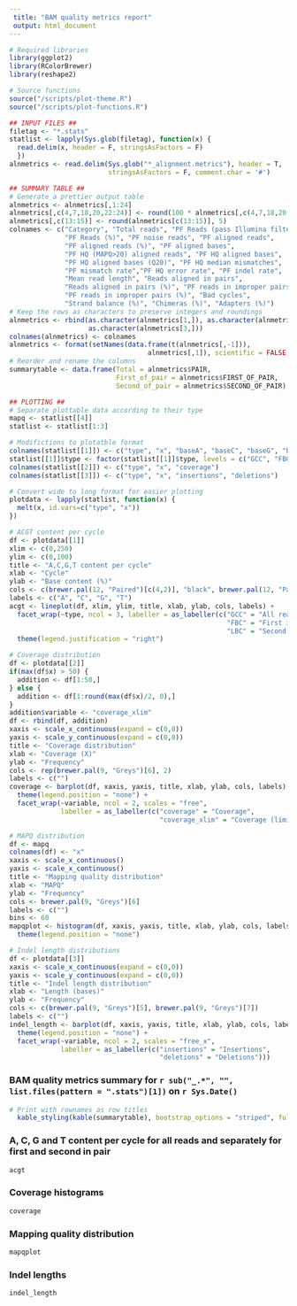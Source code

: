 ```yaml
---
 title: "BAM quality metrics report"
 output: html_document
---
```


```r
# Required libraries
library(ggplot2)
library(RColorBrewer)
library(reshape2)

# Source functions
source("/scripts/plot-theme.R")
source("/scripts/plot-functions.R")

## INPUT FILES ##
filetag <- "*.stats"
statlist <- lapply(Sys.glob(filetag), function(x) {
  read.delim(x, header = F, stringsAsFactors = F)
  })
alnmetrics <- read.delim(Sys.glob("*_alignment.metrics"), header = T, 
                         stringsAsFactors = F, comment.char = '#')

## SUMMARY TABLE ##
# Generate a prettier output table
alnmetrics <- alnmetrics[,1:24]
alnmetrics[,c(4,7,18,20,22:24)] <- round(100 * alnmetrics[,c(4,7,18,20,22:24)],2)
alnmetrics[,c(13:15)] <- round(alnmetrics[c(13:15)], 5)
colnames <- c("Category", "Total reads", "PF Reads (pass Illumina filters)",
              "PF Reads (%)", "PF noise reads", "PF aligned reads",
              "PF aligned reads (%)", "PF aligned bases",
              "PF HQ (MAPQ>20) aligned reads", "PF HQ aligned bases",
              "PF HQ aligned bases (Q20)", "PF HQ median mismatches",
              "PF mismatch rate","PF HQ error rate", "PF indel rate", 
              "Mean read length", "Reads aligned in pairs",
              "Reads aligned in pairs (%)", "PF reads in improper pairs",
              "PF reads in improper pairs (%)", "Bad cycles",
              "Strand balance (%)", "Chimeras (%)", "Adapters (%)")
# Keep the rows as characters to preserve integers and roundings
alnmetrics <- rbind(as.character(alnmetrics[1,]), as.character(alnmetrics[2,]),
                    as.character(alnmetrics[3,]))
colnames(alnmetrics) <- colnames
alnmetrics <- format(setNames(data.frame(t(alnmetrics[,-1])), 
                                   alnmetrics[,1]), scientific = FALSE)
# Reorder and rename the columns
summarytable <- data.frame(Total = alnmetrics$PAIR,
                           First_of_pair = alnmetrics$FIRST_OF_PAIR,
                           Second_of_pair = alnmetrics$SECOND_OF_PAIR)
```

```r
## PLOTTING ##
# Separate plottable data according to their type
mapq <- statlist[[4]]
statlist <- statlist[1:3]

# Modifictions to plotatble format
colnames(statlist[[1]]) <- c("type", "x", "baseA", "baseC", "baseG", "baseT")
statlist[[1]]$type <- factor(statlist[[1]]$type, levels = c("GCC", "FBC", "LBC"))
colnames(statlist[[2]]) <- c("type", "x", "coverage")
colnames(statlist[[3]]) <- c("type", "x", "insertions", "deletions")

# Convert wide to long format for easier plotting
plotdata <- lapply(statlist, function(x) {
  melt(x, id.vars=c("type", "x"))
})

# ACGT content per cycle
df <- plotdata[[1]]
xlim <- c(0,250)
ylim <- c(0,100)
title <- "A,C,G,T content per cycle"
xlab <- "Cycle"
ylab <- "Base content (%)"
cols <- c(brewer.pal(12, "Paired")[c(4,2)], "black", brewer.pal(12, "Paired")[c(6)])
labels <- c("A", "C", "G", "T")
acgt <- lineplot(df, xlim, ylim, title, xlab, ylab, cols, labels) +
  facet_wrap(~type, ncol = 3, labeller = as_labeller(c("GCC" = "All reads",
                                                       "FBC" = "First in pair",
                                                       "LBC" = "Second in pair"))) +
  theme(legend.justification = "right") 

# Coverage distribution
df <- plotdata[[2]]
if(max(df$x) > 50) {
  addition <- df[1:50,]
} else {
  addition <- df[1:round(max(df$x)/2, 0),]
}
addition$variable <- "coverage_xlim"
df <- rbind(df, addition)
xaxis <- scale_x_continuous(expand = c(0,0))
yaxis <- scale_y_continuous(expand = c(0,0))
title <- "Coverage distribution"
xlab <- "Coverage (X)"
ylab <- "Frequency"
cols <- rep(brewer.pal(9, "Greys")[6], 2)
labels <- c("")
coverage <- barplot(df, xaxis, yaxis, title, xlab, ylab, cols, labels) + 
  theme(legend.position = "none") +
  facet_wrap(~variable, ncol = 2, scales = "free",
             labeller = as_labeller(c("coverage" = "Coverage",
                                      "coverage_xlim" = "Coverage (limited x-axis)")))

# MAPQ distribution
df <- mapq
colnames(df) <- "x"
xaxis <- scale_x_continuous()
yaxis <- scale_x_continuous()
title <- "Mapping quality distribution"
xlab <- "MAPQ"
ylab <- "Frequency"
cols <- brewer.pal(9, "Greys")[6]
labels <- c("")
bins <- 60
mapqplot <- histogram(df, xaxis, yaxis, title, xlab, ylab, cols, labels, bins) + 
  theme(legend.position = "none")

# Indel length distributions
df <- plotdata[[3]]
xaxis <- scale_x_continuous(expand = c(0,0))
yaxis <- scale_y_continuous(expand = c(0,0))
title <- "Indel length distribution"
xlab <- "Length (bases)"
ylab <- "Frequency"
cols <- c(brewer.pal(9, "Greys")[5], brewer.pal(9, "Greys")[7])
labels <- c("")
indel_length <- barplot(df, xaxis, yaxis, title, xlab, ylab, cols, labels) + 
  theme(legend.position = "none") +
  facet_wrap(~variable, ncol = 2, scales = "free_x",
             labeller = as_labeller(c("insertions" = "Insertions",
                                      "deletions" = "Deletions")))
```

### BAM quality metrics summary for `r sub("_.*", "", list.files(pattern = ".stats")[1])` on `r Sys.Date()`


```r
# Print with rownames as row titles
  kable_styling(kable(summarytable), bootstrap_options = "striped", full_width = F)
```


### A, C, G and T content per cycle for all reads and separately for first and second in pair
```r
acgt
```


### Coverage histograms 
```r
coverage
```


### Mapping quality distribution 
```r
mapqplot
```


### Indel lengths 
```r
indel_length
```